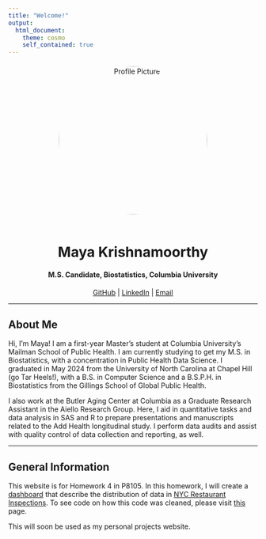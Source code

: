 ```yaml
---
title: "Welcome!"
output: 
  html_document:
    theme: cosmo  
    self_contained: true
---
```


<!-- Profile Picture Section -->
<div style="text-align: center; margin-top: 20px;">
  <img src="images/profile_picture.jpg" 
       style="width: 300px; height: 300px; border-radius: 50%; object-fit: cover; margin-bottom: 20px;" 
       alt="Profile Picture">
</div>

<!-- Header Section -->
<div style="text-align: center; margin-top: 10px;">
  <h1>Maya Krishnamoorthy</h1>
  <h4>M.S. Candidate, Biostatistics, Columbia University</h4>
  
  <p>
    <a href="https://github.com/mayakrish85">GitHub</a> | 
    <a href="https://www.linkedin.com/in/mayakrishn/">LinkedIn</a> | 
    <a href="mk4995@cumc.columbia.edu">Email</a>
  </p>
</div>

---

## About Me

Hi, I'm Maya! I am a first-year Master's student at Columbia University's Mailman School of Public Health. I am currently studying to get my M.S. in Biostatistics, with a concentration in Public Health Data Science. I graduated in May 2024 from the University of North Carolina at Chapel Hill (go Tar Heels!), with a B.S. in Computer Science and a B.S.P.H. in Biostatistics from the Gillings School of Global Public Health.

I also work at the Butler Aging Center at Columbia as a Graduate Research Assistant in the Aiello Research Group. Here, I aid in quantitative tasks and data analysis in SAS and R to prepare presentations and manuscripts related to the Add Health longitudinal study. I perform data audits and assist with quality control of data collection and reporting, as well.

---

## General Information

This website is for Homework 4 in P8105. In this homework, I will create a [dashboard](plots.html) that describe the distribution of data in [NYC Restaurant Inspections](https://p8105.com/dataset_restaurant_inspections.html). To see code on how this code was cleaned, please visit [this](data_cleaning.html) page.


This will soon be used as my personal projects website.
